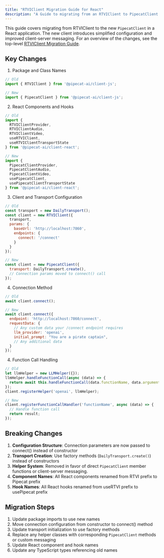 ```yaml
---
title: "RTVIClient Migration Guide for React"
description: "A Guide to migrating from an RTVIClient to PipecatClient in React"
---
```


This guide covers migrating from RTVIClient to the new `PipecatClient` in a React application. The new client introduces simplified configuration and improved client-server messaging. For an overview of the changes, see the top-level [RTVIClient Migration Guide](https://docs.pipecat.ai/client/migration-guide).

## Key Changes

1. Package and Class Names

```javascript
// Old
import { RTVIClient } from '@pipecat-ai/client-js';

// New
import { PipecatClient } from '@pipecat-ai/client-js';
```

2. React Components and Hooks

```javascript
// Old
import { 
  RTVIClientProvider,
  RTVIClientAudio,
  RTVIClientVideo,
  useRTVIClient,
  useRTVIClientTransportState
} from '@pipecat-ai/client-react';

// New
import {
  PipecatClientProvider,
  PipecatClientAudio,
  PipecatClientVideo,
  usePipecatClient,
  usePipecatClientTransportState
} from '@pipecat-ai/client-react';
```

3. Client and Transport Configuration

```javascript
// Old
const transport = new DailyTransport();
const client = new RTVIClient({
  transport,
  params: {
    baseUrl: 'http://localhost:7860',
    endpoints: {
      connect: '/connect'
    }
  }
});

// New
const client = new PipecatClient({
  transport: DailyTransport.create(),
  // Connection params moved to connect() call
});
```

4. Connection Method

```javascript
// Old
await client.connect();

// New
await client.connect({
  endpoint: 'http://localhost:7860/connect',
  requestData: {
    // Any custom data your /connect endpoint requires
    llm_provider: 'openai',
    initial_prompt: "You are a pirate captain",
    // Any additional data
  }
});
```

4. Function Call Handling

```javascript
// Old
let llmHelper = new LLMHelper({});
llmHelper.handleFunctionCall(async (data) => {
  return await this.handleFunctionCall(data.functionName, data.arguments);
});
client.registerHelper('openai', llmHelper);

// New
client.registerFunctionCallHandler('functionName', async (data) => {
  // Handle function call
  return result;
});
```

## Breaking Changes

1. **Configuration Structure**: Connection parameters are now passed to connect() instead of constructor
2. **Transport Creation**: Use factory methods (`DailyTransport.create()`) instead of constructors
3. **Helper System**: Removed in favor of direct `PipecatClient` member functions or client-server messaging.
4. **Component Names**: All React components renamed from RTVI prefix to Pipecat prefix
5. **Hook Names**: All React hooks renamed from useRTVI prefix to usePipecat prefix

## Migration Steps

1. Update package imports to use new names
2. Move connection configuration from constructor to connect() method
3. Update transport initialization to use factory methods
4. Replace any helper classes with corresponding `PipecatClient` methods or custom messaging
5. Update React component and hook names
6. Update any TypeScript types referencing old names
